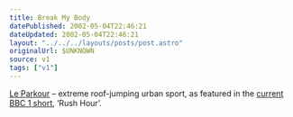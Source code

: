 ```yaml
---
title: Break My Body
datePublished: 2002-05-04T22:46:21
dateUpdated: 2002-05-04T22:46:21
layout: "../../../layouts/posts/post.astro"
originalUrl: $UNKNOWN
source: v1
tags: ["v1"]
---
```


[Le Parkour][1] &#8211; extreme roof-jumping urban sport, as featured in the [current BBC 1 short][2], &#8216;Rush Hour&#8217;.

[1]: http://membres.lycos.fr/leparkoura/ "Le Parkour fan site (in French)"
[2]: http://news.bbc.co.uk/hi/english/entertainment/tv_and_radio/newsid_1939000/1939106.stm "BBC News article on Le Parkour and Rush Hour"
